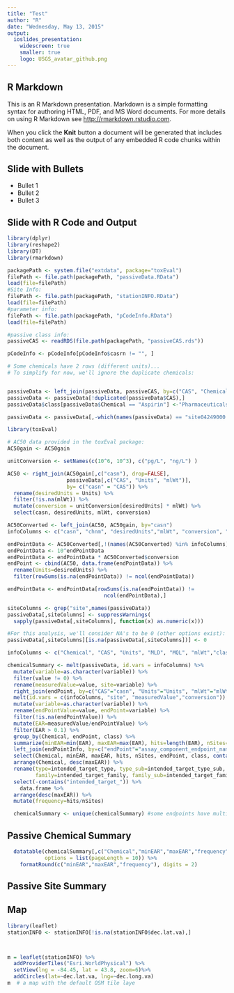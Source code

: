 ```yaml
---
title: "Test"
author: "R"
date: "Wednesday, May 13, 2015"
output: 
  ioslides_presentation:
    widescreen: true
    smaller: true
    logo: USGS_avatar_github.png
---
```


## R Markdown

This is an R Markdown presentation. Markdown is a simple formatting syntax for authoring HTML, PDF, and MS Word documents. For more details on using R Markdown see <http://rmarkdown.rstudio.com>.

When you click the **Knit** button a document will be generated that includes both content as well as the output of any embedded R code chunks within the document.

## Slide with Bullets

- Bullet 1
- Bullet 2
- Bullet 3

## Slide with R Code and Output

```r

library(dplyr)
library(reshape2)
library(DT)
library(rmarkdown)

packagePath <- system.file("extdata", package="toxEval")
filePath <- file.path(packagePath, "passiveData.RData")
load(file=filePath)
#Site Info:
filePath <- file.path(packagePath, "stationINFO.RData")
load(file=filePath)
#parameter info:
filePath <- file.path(packagePath, "pCodeInfo.RData")
load(file=filePath)

#passive class info:
passiveCAS <- readRDS(file.path(packagePath, "passiveCAS.rds"))

pCodeInfo <- pCodeInfo[pCodeInfo$casrn != "", ]

# Some chemicals have 2 rows (different units)...
# To simplify for now, we'll ignore the duplicate chemicals:


passiveData <- left_join(passiveData, passiveCAS, by=c("CAS", "Chemical"))
passiveData <- passiveData[!duplicated(passiveData$CAS),]
passiveData$class[passiveData$Chemical == "Aspirin"] <-"Pharmaceuticals"

passiveData <- passiveData[,-which(names(passiveData) == "site04249000.1")]

library(toxEval)

# AC50 data provided in the toxEval package:
AC50gain <- AC50gain

unitConversion <- setNames(c(10^6, 10^3), c("pg/L", "ng/L") )

AC50 <- right_join(AC50gain[,c("casn"), drop=FALSE], 
                   passiveData[,c("CAS", "Units", "mlWt")],
                   by= c("casn" = "CAS")) %>%
  rename(desiredUnits = Units) %>%
  filter(!is.na(mlWt)) %>%
  mutate(conversion = unitConversion[desiredUnits] * mlWt) %>%
  select(casn, desiredUnits, mlWt, conversion)

AC50Converted <- left_join(AC50, AC50gain, by="casn")
infoColumns <- c("casn", "chnm", "desiredUnits","mlWt", "conversion", "code","chid")

endPointData <- AC50Converted[,!(names(AC50Converted) %in% infoColumns)]
endPointData <- 10^endPointData
endPointData <- endPointData * AC50Converted$conversion
endPoint <- cbind(AC50, data.frame(endPointData)) %>%
  rename(Units=desiredUnits) %>%
  filter(rowSums(is.na(endPointData)) != ncol(endPointData))

endPointData <- endPointData[rowSums(is.na(endPointData)) != 
                               ncol(endPointData),]

siteColumns <- grep("site",names(passiveData))
passiveData[,siteColumns] <- suppressWarnings(
  sapply(passiveData[,siteColumns], function(x) as.numeric(x)))

#For this analysis, we'll consider NA's to be 0 (other options exist):
passiveData[,siteColumns][is.na(passiveData[,siteColumns])] <- 0

infoColumns <- c("Chemical", "CAS", "Units", "MLD", "MQL", "mlWt","class")

chemicalSummary <- melt(passiveData, id.vars = infoColumns) %>%
  mutate(variable=as.character(variable)) %>%
  filter(value != 0) %>%
  rename(measuredValue=value, site=variable) %>%
  right_join(endPoint, by=c("CAS"="casn", "Units"="Units", "mlWt"="mlWt")) %>%
  melt(id.vars = c(infoColumns, "site", "measuredValue","conversion")) %>% 
  mutate(variable=as.character(variable)) %>%
  rename(endPointValue=value, endPoint=variable) %>%
  filter(!is.na(endPointValue)) %>%
  mutate(EAR=measuredValue/endPointValue) %>%
  filter(EAR > 0.1) %>%
  group_by(Chemical, endPoint, class) %>%
  summarize(minEAR=min(EAR), maxEAR=max(EAR), hits=length(EAR), nSites=ncol(passiveData)) %>%
  left_join(endPointInfo, by=c("endPoint"="assay_component_endpoint_name")) %>%
  select(Chemical, minEAR, maxEAR, hits, nSites, endPoint, class, contains("intended_target_")) %>%
  arrange(Chemical, desc(maxEAR)) %>%
  rename(type=intended_target_type, type_sub=intended_target_type_sub,
         family=intended_target_family, family_sub=intended_target_family_sub) %>%
  select(-contains("intended_target_")) %>% 
    data.frame %>%
  arrange(desc(maxEAR)) %>%
  mutate(frequency=hits/nSites)

  chemicalSummary <- unique(chemicalSummary) #some endpoints have multiple genes....so there are duplicated rows, there wouldn't be if we didn't have select(-contains("intended_target_"))

```

## Passive Chemical Summary

```r
  datatable(chemicalSummary[,c("Chemical","minEAR","maxEAR","frequency","class")], rownames = FALSE, 
            options = list(pageLength = 10)) %>% 
    formatRound(c("minEAR","maxEAR","frequency"), digits = 2)
```

## Passive Site Summary

## Map

```r
library(leaflet)
stationINFO <- stationINFO[!is.na(stationINFO$dec.lat.va),]



m = leaflet(stationINFO) %>%
  addProviderTiles("Esri.WorldPhysical") %>%
  setView(lng = -84.45, lat = 43.8, zoom=6)%>%
  addCircles(lat=~dec.lat.va, lng=~dec.long.va) 
m  # a map with the default OSM tile laye

```
